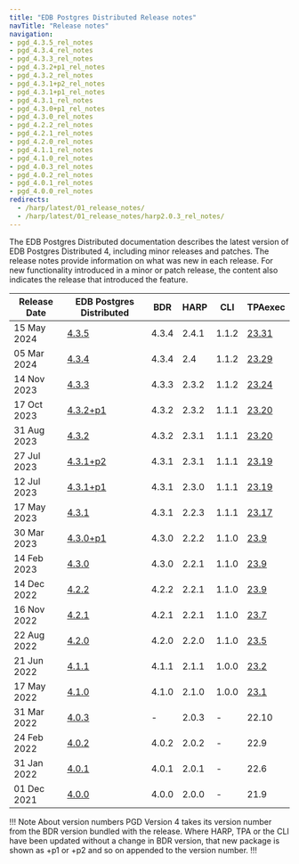```yaml
---
title: "EDB Postgres Distributed Release notes"
navTitle: "Release notes"
navigation:
- pgd_4.3.5_rel_notes
- pgd_4.3.4_rel_notes
- pgd_4.3.3_rel_notes
- pgd_4.3.2+p1_rel_notes
- pgd_4.3.2_rel_notes
- pgd_4.3.1+p2_rel_notes
- pgd_4.3.1+p1_rel_notes
- pgd_4.3.1_rel_notes
- pgd_4.3.0+p1_rel_notes
- pgd_4.3.0_rel_notes
- pgd_4.2.2_rel_notes
- pgd_4.2.1_rel_notes
- pgd_4.2.0_rel_notes
- pgd_4.1.1_rel_notes
- pgd_4.1.0_rel_notes
- pgd_4.0.3_rel_notes
- pgd_4.0.2_rel_notes
- pgd_4.0.1_rel_notes
- pgd_4.0.0_rel_notes
redirects:
  - /harp/latest/01_release_notes/
  - /harp/latest/01_release_notes/harp2.0.3_rel_notes/
---
```


The EDB Postgres Distributed documentation describes the latest version of EDB Postgres Distributed 4, including minor releases and patches. The release notes provide information on what was new in each release. For new functionality introduced in a minor or patch release, the content also indicates the release that introduced the feature.

| Release Date | EDB Postgres Distributed            | BDR   | HARP  | CLI   | TPAexec                                                      |
|--------------|-------------------------------------|-------|-------|-------|--------------------------------------------------------------|
| 15 May 2024  | [4.3.5](pgd_4.3.5_rel_notes)        | 4.3.4 | 2.4.1 | 1.1.2 | [23.31](/tpa/latest/rel_notes/tpa_23.31_rel_notes/)           |
| 05 Mar 2024  | [4.3.4](pgd_4.3.4_rel_notes)        | 4.3.4 | 2.4   | 1.1.2 | [23.29](/tpa/latest/rel_notes/tpa_23.29_rel_notes/)           |
| 14 Nov 2023  | [4.3.3](pgd_4.3.3_rel_notes)        | 4.3.3 | 2.3.2 | 1.1.2 | [23.24](/tpa/latest/rel_notes/tpa_23.24_rel_notes)           |
| 17 Oct 2023  | [4.3.2+p1](pgd_4.3.2+p1_rel_notes)  | 4.3.2 | 2.3.2 | 1.1.1 | [23.20](/tpa/latest/rel_notes/tpa_23.20_rel_notes)           |
| 31 Aug 2023  | [4.3.2 ](pgd_4.3.2_rel_notes)       | 4.3.2 | 2.3.1 | 1.1.1 | [23.20](/tpa/latest/rel_notes/tpa_23.20_rel_notes)           |
| 27 Jul 2023  | [4.3.1+p2 ](pgd_4.3.1+p2_rel_notes) | 4.3.1 | 2.3.1 | 1.1.1 | [23.19](/tpa/latest/rel_notes/tpa_23.19_rel_notes)           |
| 12 Jul 2023  | [4.3.1+p1 ](pgd_4.3.1+p1_rel_notes) | 4.3.1 | 2.3.0 | 1.1.1 | [23.19](/tpa/latest/rel_notes/tpa_23.19_rel_notes)           |
| 17 May 2023  | [4.3.1](pgd_4.3.1_rel_notes)        | 4.3.1 | 2.2.3 | 1.1.1 | [23.17](/tpa/latest/rel_notes/tpa_23.17_rel_notes)           |
| 30 Mar 2023  | [4.3.0+p1](pgd_4.3.0+p1_rel_notes)  | 4.3.0 | 2.2.2 | 1.1.0 | [23.9](/tpa/latest/rel_notes/tpa_23.1-11_rel_notes/#tpa-239) |
| 14 Feb 2023  | [4.3.0](pgd_4.3.0_rel_notes)        | 4.3.0 | 2.2.1 | 1.1.0 | [23.9](/tpa/latest/rel_notes/tpa_23.1-11_rel_notes/#tpa-239) |
| 14 Dec 2022  | [4.2.2](pgd_4.2.2_rel_notes)        | 4.2.2 | 2.2.1 | 1.1.0 | [23.9](/tpa/latest/rel_notes/tpa_23.1-11_rel_notes/#tpa-239) |
| 16 Nov 2022  | [4.2.1](pgd_4.2.1_rel_notes)        | 4.2.1 | 2.2.1 | 1.1.0 | [23.7](/tpa/latest/rel_notes/tpa_23.1-11_rel_notes/#tpa-237) |
| 22 Aug 2022  | [4.2.0](pgd_4.2.0_rel_notes)        | 4.2.0 | 2.2.0 | 1.1.0 | [23.5](/tpa/latest/rel_notes/tpa_23.1-11_rel_notes/#tpa-235) |
| 21 Jun 2022  | [4.1.1](pgd_4.1.1_rel_notes)        | 4.1.1 | 2.1.1 | 1.0.0 | [23.2](/tpa/latest/rel_notes/tpa_23.1-11_rel_notes/#tpa-232) |
| 17 May 2022  | [4.1.0](pgd_4.1.0_rel_notes)        | 4.1.0 | 2.1.0 | 1.0.0 | [23.1](/tpa/latest/rel_notes/tpa_23.1-11_rel_notes/#tpa-231) |
| 31 Mar 2022  | [4.0.3](pgd_4.0.3_rel_notes)        | -     | 2.0.3 | -     | 22.10                                                        |
| 24 Feb 2022  | [4.0.2](pgd_4.0.2_rel_notes)        | 4.0.2 | 2.0.2 | -     | 22.9                                                         |
| 31 Jan 2022  | [4.0.1](pgd_4.0.1_rel_notes)        | 4.0.1 | 2.0.1 | -     | 22.6                                                         |
| 01 Dec 2021  | [4.0.0](pgd_4.0.0_rel_notes)        | 4.0.0 | 2.0.0 | -     | 21.9                                                         |


!!! Note About version numbers
PGD Version 4 takes its version number from the BDR version bundled with the release. Where HARP, TPA or the CLI have been updated without a change in BDR version, that new package is shown as +p1 or +p2 and so on appended to the version number.
!!!
